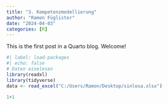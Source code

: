 ```yaml
---
title: "3. Kompetenzmodellierung"
author: "Ramon Füglister"
date: "2024-04-03"
categories: [R]
---
```


This is the first post in a Quarto blog. Welcome!

```r
#| label: load-packages
#| echo: false
# Daten einelesen
library(readxl)
library(tidyverse)
data <- read_excel("C:/Users/Ramon/Desktop/sinlesa.xlsx")
```



```r
1+1
```
